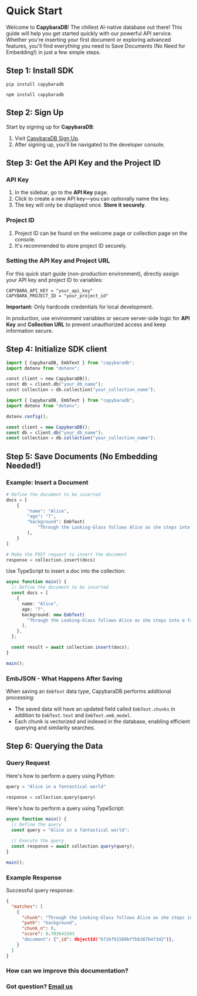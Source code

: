 
# Quick Start

<LanguageToggle />

Welcome to **CapybaraDB**! The chillest AI-native database out there! This guide will help you get started quickly with our powerful API service. Whether you're inserting your first document or exploring advanced features, you'll find everything you need to Save Documents (No Need for Embedding!) in just a few simple steps.

## Step 1: Install SDK

<LanguageContent lang="python">

```
pip install capybaradb
```

</LanguageContent>

<LanguageContent lang="typescript">

```
npm install capybaradb
```

</LanguageContent>

## Step 2: Sign Up

Start by signing up for **CapybaraDB**:

1. Visit [CapybaraDB Sign Up](https://capybaradb.co).
2. After signing up, you'll be navigated to the developer console.

## Step 3: Get the API Key and the Project ID

### API Key

1. In the sidebar, go to the **API Key** page.
2. Click to create a new API key—you can optionally name the key.
3. The key will only be displayed once. **Store it securely**.

### Project ID

1. Project ID can be found on the welcome page or collection page on the console.
2. It's recommended to store project ID securely.

### Setting the API Key and Project URL

For this quick start guide (non-production environment), directly assign your API key and project ID to variables:

```
CAPYBARA_API_KEY = "your_api_key"
CAPYBARA_PROJECT_ID = "your_project_id"
```

<Callout type="warning">

**Important:** Only hardcode credentials for local development.

In production, use environment variables or secure server-side logic for **API Key** and **Collection URL** to prevent unauthorized access and keep information secure.

</Callout>

## Step 4: Initialize SDK client

<LanguageContent lang="python">

```python
import { CapybaraDB, EmbText } from "capybaradb";
import dotenv from "dotenv";

const client = new CapybaraDB();
const db = client.db("your_db_name");
const collection = db.collection("your_collection_name");
```

</LanguageContent>

<LanguageContent lang="typescript">

```typescript
import { CapybaraDB, EmbText } from "capybaradb";
import dotenv from "dotenv";

dotenv.config();

const client = new CapybaraDB();
const db = client.db("your_db_name");
const collection = db.collection("your_collection_name");
```

</LanguageContent>

## Step 5: Save Documents (No Embedding Needed!)

### Example: Insert a Document

<LanguageContent lang="python">

```python
# Define the document to be inserted
docs = [
    {
        "name": "Alice",
        "age": "7",
        "background": EmbText(
            "Through the Looking-Glass follows Alice as she steps into a fantastical world..."
        ),
    }
]

# Make the POST request to insert the document
response = collection.insert(docs)
```

</LanguageContent>

<LanguageContent lang="typescript">

Use TypeScript to insert a doc into the collection:

```typescript
async function main() {
  // Define the document to be inserted
  const docs = [
    {
      name: "Alice",
      age: "7",
      background: new EmbText(
        "Through the Looking-Glass follows Alice as she steps into a fantastical world..."
      ),
    },
  ];

  const result = await collection.insert(docs);
}

main();
```

</LanguageContent>

<Callout>

### EmbJSON - What Happens After Saving

When saving an `EmbText` data type, CapybaraDB performs additional processing:

- The saved data will have an updated field called `EmbText.chunks` in addition to `EmbText.text` and `EmbText.emb_model`.
- Each chunk is vectorized and indexed in the database, enabling efficient querying and similarity searches.

</Callout>

## Step 6: Querying the Data

### Query Request

<LanguageContent lang="python">

Here's how to perform a query using Python:

```python
query = "Alice in a fantastical world"

response = collection.query(query)
```

</LanguageContent>

<LanguageContent lang="typescript">

Here's how to perform a query using TypeScript:

```typescript
async function main() {
  // Define the query
  const query = "Alice in a fantastical world";

  // Execute the query
  const response = await collection.query(query);
}

main();
```

</LanguageContent>

### Example Response

Successful query response:

```json
{
  "matches": [
    {
      "chunk": "Through the Looking-Glass follows Alice as she steps into a fantastical world...",
      "path": "background",
      "chunk_n": 0,
      "score": 0.703643203
      "document": {"_id": ObjectId("671bf91580bffb6387b4f3d2")},
    }
  ]
}
```

### How can we improve this documentation?

<Feedback />

### Got question? [Email us](mailto:hello@capybaradb.co)
